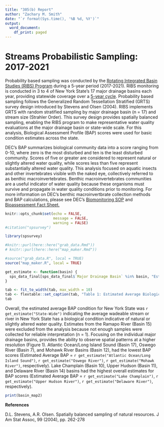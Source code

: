 ```yaml
---
title: "305(b) Report"
author: "Zachary M. Smith"
date: "`r format(Sys.time(), '%B %d, %Y')`"
output:
  word_document:
    df_print: paged
---
```


# Streams Probabilistic Sampling: 2017-2021

Probability based sampling was conducted by the [Rotating Integrated Basin Studies (RIBS) Program](https://www.dec.ny.gov/chemical/23848.html) during a 5-year period (2017-2021). RIBS monitoring is conducted in 3 to 4 of New York State's 17 major drainage basins each year, providing statewide coverage over a [5-year cycle](https://www.dec.ny.gov/chemical/29576.html). Probability based sampling follows the Generalized Random Tessellation Stratified (GRTS) survey design introduced by Stevens and Olsen (2004). RIBS implements GRTS with random stratified sampling by major drainage basin (n = 17) and stream size (Strahler Order). This survey design provides spatially balanced sampling, enabling the RIBS program to make representative water quality evaluations at the major drainage basin or state-wide scale. For this analysis, Biological Assessment Profile (BAP) scores were used for basic condition estimates across the state.

DEC's BAP summarizes biological community data into a score ranging from 0-10, where zero is the most disturbed and ten is the least disturbed community. Scores of five or greater are considered to represent natural or slightly altered water quality, while scores less than five represent substantially altered water quality. This analysis focused on aquatic insects and other invertebrates visible with the naked eye, collectively referred to as benthic macroinvertebrates. Benthic macroinvertebrates communities are a useful indicator of water quality because these organisms must survive and propagate in water quality conditions prior to monitoring. For more information on DEC's benthic macroinvertbrate collection methods and BAP calculations, please see DEC's [Biomonitoring SOP](https://www.dec.ny.gov/docs/water_pdf/sop20821biomonitoring.pdf) and [Bioassessment Fact Sheet.](https://www.dec.ny.gov/docs/water_pdf/bapnarrative18.pdf)

```r
knitr::opts_chunk$set(echo = FALSE,
                      message = FALSE,
                      warning = FALSE)
#citation("spsurvey")
```

```r
library(spsurvey)
```

```r
#knitr::purl(here::here("grab_data.Rmd"))
# knitr::purl(here::here("map_maker.Rmd"))

#source("grab_data.R", local = TRUE)
source("map_maker.R", local = TRUE)
```
```r
get_estimate <- function(basin) {
  sps_data_final[sps_data_final$`Major Drainage Basin` %in% basin, "Estimated Average BAP Score"]
}
```

```r
tab <- fit_to_width(tab, max_width = 10)
tab <- flextable::set_caption(tab, "Table 1: Estimated Average Biological Assessment Profile (BAP) scores by major drainage basins of New York State and state-wide. The average estimates include the margin of error encompassing the 95% confidence interval around the estimated average BAP score.")
tab
```

Overall, the estimated average BAP condition for New York State was `r get_estimate("State-Wide")` indicating the average wadeable stream or river in New York State has a biological condition indicative of natural or slightly altered water quality. Estimates from the Ramapo River (Basin 15) were excluded from the analysis because not enough samples were collected for reliable interpretation (n = 1). Focusing on the individual major drainage basins, provides the ability to observe spatial patterns at a higher resolution (Figure 1). Atlantic Ocean/Long Island Sound (Basin 17), Oswego River (Basin 7), and Mohawk River Basins (Basin 12), had the lowest BAP scores (Estimated Average BAP =  `r get_estimate("Atlantic Ocean/Long Island Sound")`, `r get_estimate("Oswego River")`, `r get_estimate("Mohawk River")`, respectively). Lake Champlain (Basin 10), Upper Hudson (Basin 11), and Delaware River (Basin 14) basins had the highest overall estimates for BAP scores (Estimated Average BAP = `r get_estimate("Lake Champlain")`, `r get_estimate("Upper Hudson River")`, `r get_estimate("Delaware River")`, respectively). 

```r

print(basin_map2)
```

**References**

D.L. Stevens, A.R. Olsen. Spatially balanced sampling of natural resources. J Am Stat Assoc, 99 (2004), pp. 262-278
